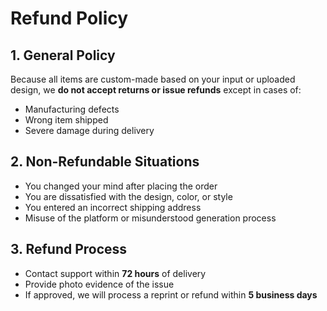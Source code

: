 # Refund Policy

## 1. General Policy

Because all items are custom-made based on your input or uploaded design, we **do not accept returns or issue refunds** except in cases of:

- Manufacturing defects
- Wrong item shipped
- Severe damage during delivery

## 2. Non-Refundable Situations

- You changed your mind after placing the order
- You are dissatisfied with the design, color, or style
- You entered an incorrect shipping address
- Misuse of the platform or misunderstood generation process

## 3. Refund Process

- Contact support within **72 hours** of delivery
- Provide photo evidence of the issue
- If approved, we will process a reprint or refund within **5 business days**